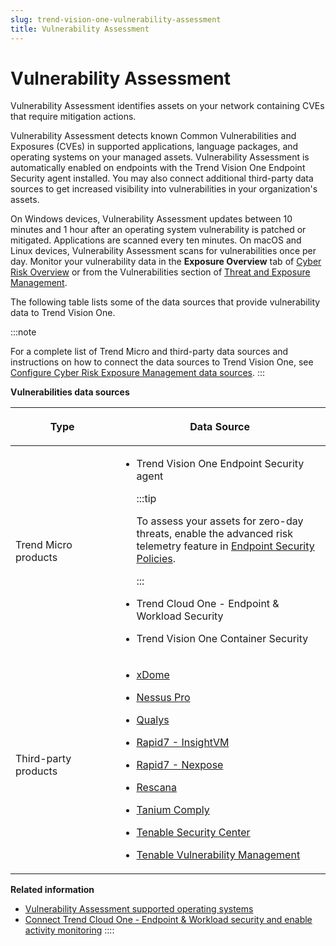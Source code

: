 ```yaml
---
slug: trend-vision-one-vulnerability-assessment
title: Vulnerability Assessment
---
```

# Vulnerability Assessment

Vulnerability Assessment identifies assets on your network containing CVEs that require mitigation actions.

Vulnerability Assessment detects known Common Vulnerabilities and Exposures (CVEs) in supported applications, language packages, and operating systems on your managed assets. Vulnerability Assessment is automatically enabled on endpoints with the Trend Vision One Endpoint Security agent installed. You may also connect additional third-party data sources to get increased visibility into vulnerabilities in your organization's assets.

On Windows devices, Vulnerability Assessment updates between 10 minutes and 1 hour after an operating system vulnerability is patched or mitigated. Applications are scanned every ten minutes. On macOS and Linux devices, Vulnerability Assessment scans for vulnerabilities once per day. Monitor your vulnerability data in the **Exposure Overview** tab of [Cyber Risk Overview](executive-dashboard.mdx) or from the Vulnerabilities section of [Threat and Exposure Management](vulnerabilities.mdx).

The following table lists some of the data sources that provide vulnerability data to Trend Vision One.

:::note

For a complete list of Trend Micro and third-party data sources and instructions on how to connect the data sources to Trend Vision One, see [Configure Cyber Risk Exposure Management data sources](configuring-data-sources.mdx).
:::

**Vulnerabilities data sources**

<table>
<colgroup>
<col style="width: 33%" />
<col style="width: 67%" />
</colgroup>
<thead>
<tr>
<th><p>Type</p></th>
<th><p>Data Source</p></th>
</tr>
</thead>
<tbody>
<tr>
<td><p>Trend Micro products</p></td>
<td><ul>
<li><p>Trend Vision One Endpoint Security agent</p>


:::tip

<p>To assess your assets for zero-day threats, enable the advanced risk telemetry feature in <a href="trend-vision-one-sensor-settings-policies">Endpoint Security Policies</a>.</p>


:::

</li>
<li><p>Trend Cloud One - Endpoint &amp; Workload Security</p></li>
<li><p>Trend Vision One Container Security</p></li>
</ul></td>
</tr>
<tr>
<td><p>Third-party products</p></td>
<td><ul>
<li><p><a href="trend-vision-one-medigate-integration">xDome</a></p></li>
<li><p><a href="trend-vision-one-nessus-pro-integration">Nessus Pro</a></p></li>
<li><p><a href="trend-vision-one-qualys-integrate">Qualys</a></p></li>
<li><p><a href="trend-vision-one-rapid7-insighttvm-integrate">Rapid7 - InsightVM</a></p></li>
<li><p><a href="trend-vision-one-rapid7-nexpose-integration">Rapid7 - Nexpose</a></p></li>
<li><p><a href="trend-vision-one-rescana-integration">Rescana</a></p></li>
<li><p><a href="trend-vision-one-tanium-comply-integrate">Tanium Comply</a></p></li>
<li><p><a href="trend-vision-one-tenable-security-setup">Tenable Security Center</a></p></li>
<li><p><a href="trend-vision-one-data-source-tenable-setup">Tenable Vulnerability Management</a></p></li>
</ul></td>
</tr>
</tbody>
</table>

**Related information**

- [Vulnerability Assessment supported operating systems](vulnerability-assessment-os.md "Learn more about the operating systems supported by Vulnerability Assessment.")
- [Connect Trend Cloud One - Endpoint & Workload security and enable activity monitoring](ews-activity-monitoring.md "Get Vulnerability Assessment data from your connected Endpoint & Workload Security agents by enabling Activity Monitoring.")
::::
